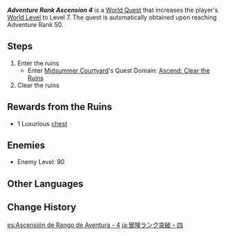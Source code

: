 {{Quest Infobox
|id            = 25011
|type          = World
|group         = Ascension
|summary       = Complete the Ascension Domain to increase the World Level to 7.
|requirement   = Reach [[Adventure Rank]] 50
|startLocation = [[Starsnatch Cliff]], [[Mondstadt]]
|region        = Mondstadt
|area          = Starfell Valley
|subarea       = Starsnatch Cliff
|domain        = Ascend: Clear the Ruins
|mora          = 40,000
|primogems     = 100
|other         = 
{{Card|Acquaint Fate|2|5}}
*Increases [[World Level]] to 7
|characters    = Traveler
}}
'''''Adventure Rank Ascension 4''''' is a [[World Quest]] that increases the player's [[World Level]] to Level 7. The quest is automatically obtained upon reaching Adventure Rank 50.

==Steps==
{{Quest Description|The [[Adventurers' Guild]] has posted an emergency relic commission. The performance of the adventurer that takes up the challenge will affect their ranking within the guild. Take your next step towards the stars and the abyss.}}
#Enter the ruins
#* Enter [[Midsummer Courtyard]]'s Quest Domain: [[Ascend: Clear the Ruins]]
#Clear the ruins

==Rewards from the Ruins==
{{Card|Mora|150,000}}
{{Card|Hero's Wit|8}}
{{Card|Mystic Enhancement Ore|20}}
*1 Luxurious [[chest]]

==Enemies==
* Enemy Level: 90
{{transclude|Ascend:_Clear_the_Ruins|Enemies}}

==Other Languages==
{{Other Languages
|en      = Adventure Rank Ascension 4
|zhs     = 冒险等阶突破・四
|zhs_rm  = Màoxiǎn Děngjiē Túpò - Sì
|zht     = 冒險等階突破・四
|zht_rm  = Màoxiǎn Děngjiē Túpò - Sì
|zh_tl   = Adventure Rank Ascension - 4
|ja      = 冒険ランク突破・四
|ja_rm   = Bouken Ranku Toppa - Yon{{Assumed}}
|ja_tl   = Adventure Rank Breakthrough - Four
|ko      = 모험 등급 돌파・네 번째
|ko_tl   = Adventure Rank Breakthrough - Fourth
|es      = Ascensión de Rango de Aventura - 4
|es_tl   = Adventure Rank Ascension - 4
|fr      = Élévation du Niveau d'aventure - 4
|fr_tl   = Adventure Level Ascension - 4
|ru      = Возвышение Ранга приключений IV
|ru_tl   = Adventure Rank Ascension IV
|th      = เลื่อนขั้นแรงก์ผจญภัย 4
|th_rm   = Luean khan raeng phachon phai 4
|th_tl   = Adventure Rank Advancement 4
|th_note = The use of {{Lang|th=แรงก์|th_rm=raeng|mini=1}} is a transliteration of the English word "rank."
|vi      = {{tt|Đột Phá|突破}} Hạng Mạo Hiểm - 4
|vi_tl   = Adventure Rank Breakthrough - 4
|de      = Abenteuerstufenaufstieg 4
|de_tl   = Adventure Rank Ascension 4
|id      = Ascension Rank Adventure IV
|pt      = Ascensão de Ranking de Aventura - 4
|pt_tl   = Ascension of the Ranking of Adventure - 4
|tr      = Macera Rütbesi Yükseliş 4
|tr_tl   = 
|it      = Ascensione grado avventura 4
|it_tl   = 
}}

==Change History==
{{Change History|1.0}}

[[es:Ascensión de Rango de Aventura - 4]]
[[ja:冒険ランク突破・四]]